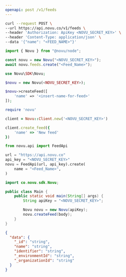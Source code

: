 ```yaml
---
openapi: post /v1/feeds
---
```



<ApikeyWarning />

<RequestExample>

```bash cURL
curl --request POST \
--url https://api.novu.co/v1/feeds \
--header 'Authorization: ApiKey <NOVU_SECRET_KEY>' \
--header 'Content-Type: application/json' \
--data '{"name": "<FEED_NAME>"}'
```

```javascript Node.js
import { Novu } from "@novu/node";

const novu = new Novu("<NOVU_SECRET_KEY>");
await novu.feeds.create("<Feed_Name>");
```

```php PHP
use Novu\SDK\Novu;

$novu = new Novu(<NOVU_SECRET_KEY>);

$novu->createFeed([
    'name' => '<insert-name-for-feed>'
]);
```

```ruby Ruby
require 'novu'

client = Novu::Client.new('<NOVU_SECRET_KEY>')

client.create_feed({
    'name' => 'New feed'
})
```

```python Python
from novu.api import FeedApi

url = "https://api.novu.co"
api_key = "<NOVU_SECRET_KEY>"
novu = FeedApi(url, api_key).create(
    name = "<Feed_Name>",
)
```

```java Java
import co.novu.sdk.Novu;

public class Main {
    public static void main(String[] args) {
        String apiKey = "<NOVU_SECRET_KEY>";

        Novu novu = new Novu(apiKey);
        novu.createFeed(body);
    }
}
```

</RequestExample>

<ResponseExample>

```json Response
{
  "data": {
    "_id": "string",
    "name": "string",
    "identifier": "string",
    "_environmentId": "string",
    "_organizationId": "string"
  }
}
```

</ResponseExample>
